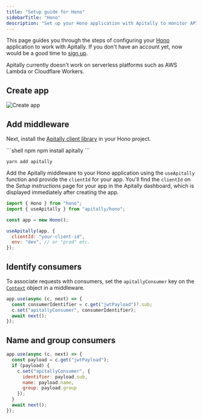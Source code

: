 ```yaml
---
title: "Setup guide for Hono"
sidebarTitle: "Hono"
description: "Set up your Hono application with Apitally to monitor API requests, errors, performance and uptime."
---
```



This page guides you through the steps of configuring your [Hono](https://hono.dev) application to work with Apitally. If you don't have an account yet, now would be a good time to [sign up](https://app.apitally.io/?signup).

<SetupGuideStartSnippet framework="Hono" />

<Warning>Apitally currently doesn't work on serverless platforms such as AWS Lambda or Cloudflare Workers.</Warning>

## Create app

<CreateAppSnippet1 framework="Hono" />

![Create app](https://assets.apitally.io/docs/create-app-hono.webp)

<CreateAppSnippet2 />

## Add middleware

Next, install the [Apitally client library](https://www.npmjs.com/package/apitally) in your Hono project.

<CodeGroup>
```shell npm
npm install apitally
```

```shell yarn
yarn add apitally
```
</CodeGroup>

Add the Apitally middleware to your Hono application using the `useApitally` function and provide the `clientId` for your app.
You'll find the `clientId` on the _Setup instructions_ page for your app in the Apitally dashboard, which is displayed immediately after creating the app.

```javascript
import { Hono } from "hono";
import { useApitally } from "apitally/hono";

const app = new Hono();

useApitally(app, {
  clientId: "your-client-id",
  env: "dev", // or "prod" etc.
});
```

<div>
  <Snippet file="middleware-first-note.mdx" />
</div>

<Snippet file="add-middleware-check.mdx" />

## Identify consumers

<Snippet file="identify-consumers.mdx" />

To associate requests with consumers, set the `apitallyConsumer` key on the [`Context`](https://hono.dev/docs/api/context#set-get) object in a middleware.

```javascript
app.use(async (c, next) => {
  const consumerIdentifier = c.get("jwtPayload")?.sub;
  c.set("apitallyConsumer", consumerIdentifier);
  await next();
});
```

<ConsumerIdentifierSnippet />

<Snippet file="identify-consumers-check.mdx" />

## Name and group consumers

<ConsumerNameGroupSnippet language="javascript" />

```javascript
app.use(async (c, next) => {
  const payload = c.get("jwtPayload");
  if (payload) {
    c.set("apitallyConsumer", {
      identifier: payload.sub,
      name: payload.name,
      group: payload.group
    });
  }
  await next();
});
```
